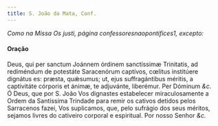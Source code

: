 ```yaml
---
title: S. João da Mata, Conf.
---
```


<em>Como na Missa Os justi, página confessoresnaopontifices1, excepto:</em>

<h4 class="text-center">Oração</h4>
<div class="container-fluid">
  <div class="row">
    <div class="col-6 dropcaps text-justify">
      Deus, qui per sanctum Joánnem órdinem sanctíssimæ Trinitatis, ad
      rediméndum de potestáte Saracenórum captívos, cœlitus institúere dignátus
      es: præsta, quǽsumus; ut, ejus suffragántibus méritis, a captivitáte
      córporis et ánimæ, te adjuvánte, liberémur. Per Dóminum <em>&c.</em>
    </div>
    <div class="col-6 dropcaps text-justify">
      Ó Deus, que por S. João Vos dignastes estabelecer miraculosamente a Ordem
      da Santíssima Trindade para remir os cativos detidos pelos Sarracenos
      fazei, Vos suplicamos, que, pelo sufrágio dos seus méritos, sejamos livres
      do cativeiro corporal e espiritual. Por nosso Senhor <em>&c.</em>
    </div>
  </div>
</div>
